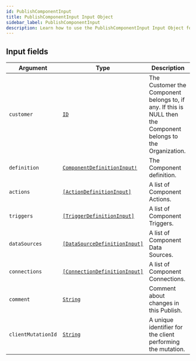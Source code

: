 ```yaml
---
id: PublishComponentInput
title: PublishComponentInput Input Object
sidebar_label: PublishComponentInput
description: Learn how to use the PublishComponentInput Input Object for Builder's API.
---
```


## Input fields

| Argument           | Type                                                                                   | Description                                                                                                    |
| ------------------ | -------------------------------------------------------------------------------------- | -------------------------------------------------------------------------------------------------------------- |
| `customer`         | [`ID`](/docs/composer/builder/api/schema/scalar/ID.mdx)                                                       | The Customer the Component belongs to, if any. If this is NULL then the Component belongs to the Organization. |
| `definition`       | [`ComponentDefinitionInput!`](/docs/composer/builder/api/schema/input_object/ComponentDefinitionInput.mdx)    | The Component definition.                                                                                      |
| `actions`          | [`[ActionDefinitionInput]`](/docs/composer/builder/api/schema/input_object/ActionDefinitionInput.mdx)         | A list of Component Actions.                                                                                   |
| `triggers`         | [`[TriggerDefinitionInput]`](/docs/composer/builder/api/schema/input_object/TriggerDefinitionInput.mdx)       | A list of Component Triggers.                                                                                  |
| `dataSources`      | [`[DataSourceDefinitionInput]`](/docs/composer/builder/api/schema/input_object/DataSourceDefinitionInput.mdx) | A list of Component Data Sources.                                                                              |
| `connections`      | [`[ConnectionDefinitionInput]`](/docs/composer/builder/api/schema/input_object/ConnectionDefinitionInput.mdx) | A list of Component Connections.                                                                               |
| `comment`          | [`String`](/docs/composer/builder/api/schema/scalar/String.mdx)                                               | Comment about changes in this Publish.                                                                         |
| `clientMutationId` | [`String`](/docs/composer/builder/api/schema/scalar/String.mdx)                                               | A unique identifier for the client performing the mutation.                                                    |
